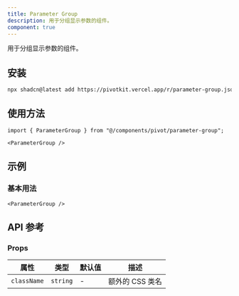 ```yaml
---
title: Parameter Group
description: 用于分组显示参数的组件。
component: true
---
```


用于分组显示参数的组件。

<ComponentPreview name="parameter-group-demo" />

## 安装

```bash
npx shadcn@latest add https://pivotkit.vercel.app/r/parameter-group.json
```

## 使用方法

```tsx
import { ParameterGroup } from "@/components/pivot/parameter-group";
```

```tsx
<ParameterGroup />
```

## 示例

### 基本用法

```tsx
<ParameterGroup />
```

## API 参考

### Props

| 属性        | 类型     | 默认值 | 描述            |
| ----------- | -------- | ------ | --------------- |
| `className` | `string` | -      | 额外的 CSS 类名 |
